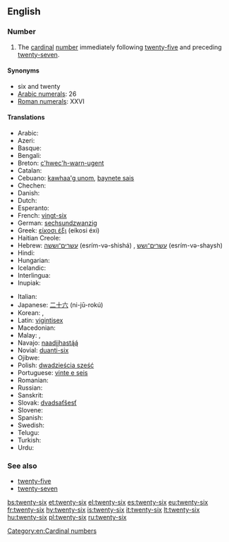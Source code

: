 ==English==

===Number===
{{head|en|numeral}}

# The [[cardinal]] [[number]] immediately following [[twenty-five]] and preceding [[twenty-seven]].

====Synonyms====
* six and twenty
* [[w:Arabic numerals|Arabic numerals]]: 26
* [[w:Roman numerals|Roman numerals]]: XXVI

====Translations====
{{trans-top|cardinal number}}
* Arabic: {{t-|ar|ستة وعشرين|tr=sítta w-ʕishrīn|m}}
* Azeri: {{t+|az|iyirmi altı}}
* Basque: {{t+|eu|hogeita sei}}
* Bengali: {{t-|bn|ছাব্বিশ|tr=chabbish|sc=Beng}}
* Breton: [[c'hwec'h-warn-ugent]]
* Catalan: {{t+|ca|vint-i-sis}}
* Cebuano: [[kawhaa'g unom]], [[baynete sais]]
* Chechen: {{tø|ce|ткъе ялх|tr=tqe yalx}}
* Danish: {{t-|da|seksogtyve}}
* Dutch: {{t+|nl|zesentwintig}}
* Esperanto: {{t-|eo|dudek ses}}
* French: [[vingt-six]] {{m}}
* German: [[sechsundzwanzig]]
* Greek: [[είκοσι έξι]] (eíkosi éxi)
* Haitian Creole: {{tø|ht|vennsis}}
* Hebrew: [[עשרים־וששה]] (esrím-və-shishá) {{m}}, [[עשרים־ושש]] (esrím-və-shaysh) {{f}}
* Hindi: {{t+|hi|छब्बीस|tr=chhabbees}}
* Hungarian: {{t+|hu|huszonhat}}
* Icelandic: {{t+|is|tuttugu og sex}}
* Interlingua: {{t-|ia|vinti-sex}}
* Inupiak: {{t-|ik|iñuiñaq itchaksraq}}
{{trans-mid}}
* Italian: {{t+|it|ventisei}}
* Japanese: [[二十六]] (ni-jū-rokú)
* Korean: {{t-|ko|스물여섯|tr=seumul yeoseos|sc=Kore}}, {{t-|ko|이십육|tr=isib-yug|sc=Kore}}
* Latin: [[vigintisex]]
* Macedonian: {{t-|mk|дваесет и шест|tr=dváeset i šest}}
* Malay: {{t-|ms|dua puluh enam}}, {{t-|ms|enam likur}}
* Navajo: [[naadįįhastą́ą́]]
* Novial: [[duanti-six]]
* Ojibwe: {{tø|oj|niishtana-ashi-ingodwaaswi}}
* Polish: [[dwadzieścia sześć]]
* Portuguese: [[vinte e seis]] {{m}}
* Romanian: {{t-|ro|douăzeci și șase}}
* Russian: {{t+|ru|двадцать шесть|tr=dvádtsat’ šest’}}
* Sanskrit: {{t-|sa|षड्विंशति|f|tr=ṣaḍviṃśati|sc=Deva}}
* Slovak: [[dvadsaťšesť]]
* Slovene: {{t-|sl|šestindvajset}}
* Spanish: {{t+|es|veintiséis}}
* Swedish: {{t+|sv|tjugosex}}
* Telugu: {{t-|te|ఇరవై ఆరు|tr=iravai aaru}}
* Turkish: {{t+|tr|yirmi altı}}
* Urdu: {{t-|ur|چھبیس|tr=chhabbees}}
{{trans-bottom}}

===See also===
* [[twenty-five]]
* [[twenty-seven]]

[[Category:en:Cardinal numbers]]

[[bs:twenty-six]]
[[et:twenty-six]]
[[el:twenty-six]]
[[es:twenty-six]]
[[eu:twenty-six]]
[[fr:twenty-six]]
[[hy:twenty-six]]
[[is:twenty-six]]
[[it:twenty-six]]
[[lt:twenty-six]]
[[hu:twenty-six]]
[[pl:twenty-six]]
[[ru:twenty-six]]